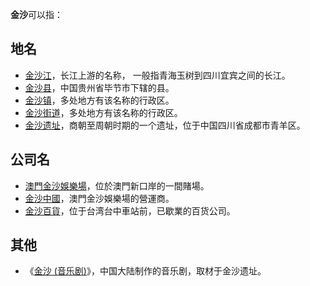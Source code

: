 '''金沙'''可以指：

== 地名 ==
* [[金沙江|金沙江]]，长江上游的名称， 一般指青海玉树到四川宜宾之间的长江。
* [[金沙县|金沙县]]，中国贵州省毕节市下辖的县。
* [[金沙镇|金沙镇]]，多处地方有该名称的行政区。
* [[金沙街道|金沙街道]]，多处地方有该名称的行政区。
* [[金沙遗址|金沙遗址]]，商朝至周朝时期的一个遗址，位于中国四川省成都市青羊区。

== 公司名 ==
* [[澳門金沙娛樂場|澳門金沙娛樂場]]，位於澳門新口岸的一間賭場。
* [[金沙中國|金沙中國]]，澳門金沙娛樂場的營運商。
* [[金沙百貨|金沙百貨]]，位于台湾台中車站前，已歇業的百货公司。

== 其他 ==
* 《[[金沙_(音乐剧)|金沙 (音乐剧)]]》，中国大陆制作的音乐剧，取材于金沙遗址。

{{disambig|J|cat=二字消歧義}}